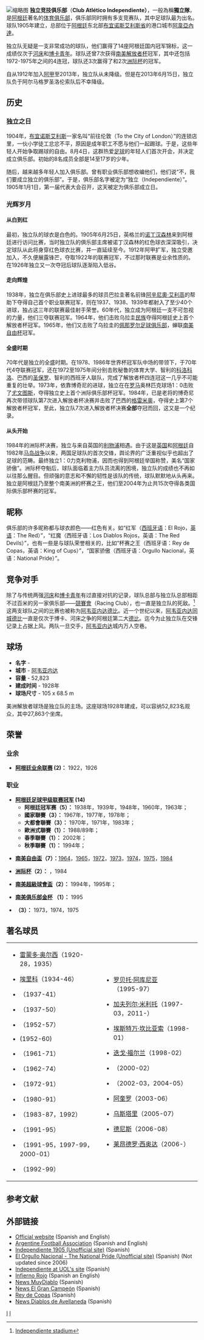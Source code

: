 {{noteTA
|G1=南美球會
|G2=足球
|T=zh-hans:独立竞技俱乐部; zh-hk:獨立體育會;
|1=zh-hans:加布里埃尔·米利托;zh-hk:加比爾·米列圖;zh-tw:加布里埃爾·米利托;
}}
{{Football club infobox
| clubname   = 獨立隊<br />''Independiente''
| image      = [[File:Escudo_del_Club_Atlético_Independiente.svg|180px]]
| fullname   = Club Atlético Independiente
| nickname   = 
| founded    = {{Start date and years ago|df=yes|1905|1|1}}
| ground     = [[美洲自由球場|美洲自由球場]]
| city       = {{Flagicon|ARG}}[[阿韋利亞內達_(阿根廷)|阿韋亞內達]]
| capacity   = 48,069
| chairman   = [[Hugo_Moyano|Hugo Moyano]]
| manager    = [[加比爾·米列圖|加比爾·米列圖]]
| league     = {{Flagicon|ARG}}[[阿根廷足球甲級聯賽|阿根廷足球甲級聯賽]]
| season     = 2018–19
| position   = 阿甲，第 7 位
| pattern_la1=_ind1617h|pattern_b1=_ind1617h|pattern_ra1=_ind1617h|pattern_sh1=_Ind1617h
| pattern_so1=_independiente1617h|leftarm1=FF0000|body1=|rightarm1=FF0000|shorts1=000040|socks1=FF0000
| pattern_la2=_ind1617a|pattern_b2=_ind1617a|pattern_ra2=_ind1617a|pattern_sh2=_independiente1617a
| pattern_so2=_independiente1617a|leftarm2=141228|body2=141228|rightarm2=141228|shorts2=FFFFFF|socks2=141228
| pattern_la3=_ind1617t|pattern_b3=_ind1617t|pattern_ra3=_ind1617t|pattern_sh3=_independiente1617t
| pattern_so3=_independiente1617t|leftarm3=FFFFFF|body3=FFFFFF|rightarm3=FFFFFF|shorts3=FFFFFF|socks3=FFFFFF
}}

[[File:Estadio_Libertadores_de_America_2014.JPG|缩略图]]
'''独立竞技俱乐部'''（'''Club Atlético Independiente）'''，一般為稱'''獨立隊'''，是[[阿根廷|阿根廷]]著名的[[体育|体育]][[俱乐部|俱乐部]]，俱乐部同时拥有多支竞赛队，其中足球队最为出名。球队1905年建立，总部位于[[阿根廷|阿根廷]]东北部[[布宜诺斯艾利斯省|布宜诺斯艾利斯省]]的港口城市[[阿韋利亞內達_(阿根廷)|阿韋亞內達]]。

独立队无疑是一支非常成功的球队，他们赢得了14座阿根廷国内冠军锦标，这一成绩仅次于[[河床俱乐部|河床]]和[[博卡青年|博卡青年]]。球队还曾7次获得[[南美解放者杯|南美解放者杯]]冠军，其中还包括1972-1975年之间的4连冠，球队还3次赢得了{{tsl|en|Copa Interamericana|美洲俱乐部杯}}和2次[[洲际杯足球赛|洲际杯]]的冠军。

自从1912年加入[[阿根廷足球甲级联赛|阿甲]]至2013年，独立队从未降级。但是在2013年6月15日，独立队负于阿尔马格罗圣洛伦索队后不幸降级。

== 历史 ==
=== 独立之日 ===
1904年，[[布宜诺斯艾利斯|布宜诺斯艾利斯]]一家名叫“前往伦敦（To the City of London）”的连锁店里，一伙小学徒工忿忿不平，原因是成年职工不愿与他们一起踢球。于是，这些年轻人开始争取踢球的自由。8月4日，这群热爱[[足球|足球]]的年轻人们首次开会，并决定成立俱乐部。初始的8名成员全部是14至17岁的少年。

随后，越来越多年轻人加入俱乐部。曾有职业俱乐部想收编他们，他们说“不，我们要成立独立的俱乐部”。于是，俱乐部名字被定为“独立（Independiente）”。1905年1月1日，第一届代表大会召开，这天被定为俱乐部成立日。

=== 光辉岁月 ===
==== 从白到红 ====
最初，独立队的球衣是白色的。1905年6月25日，英格兰的[[诺丁汉森林足球俱乐部|诺丁汉森林]]来到阿根廷进行访问比赛，当时独立队的俱乐部主席被诺丁汉森林的红色球衣深深吸引，决定球队从此将身穿红色球衣比赛，并一直延续至今。1912年阿甲扩军，独立受邀加入，不久便展露锋芒，夺取1922年的联赛冠军，不过那时联赛是业余性质的。在1926年独立又一次夺冠后球队逐渐陷入低谷。

==== 走向辉煌 ====
1938年，独立在俱乐部史上进球最多的球员巴拉圭著名前锋[[阿辛尼奧·艾利高|阿辛尼奧·艾利高]]的帮助下夺得自己首个职业联赛冠军，则在1937、1938、1939年都射入了至少40个进球，独占这三年的联赛最佳射手荣誉。60年代，独立成为阿根廷一支不可忽视的力量，他们三夺联赛冠军。1964年，他们击败乌拉圭[[民族足球俱乐部|民族]]夺得阿根廷史上首个解放者杯冠军。1965年，他们又击败了乌拉圭的[[佩那罗尔足球俱乐部|佩那罗尔足球俱乐部]]，蝉联[[南美自由杯|南美自由杯]]冠军。

==== 全盛时期 ====
70年代是独立的全盛时期。在1978、1986年世界杯冠军队中场{{tsl|en|Ricardo Bochini|博奇尼}}的带领下，于70年代4夺联赛冠军，还在1972至1975年间分别击败秘鲁的体育大学、智利的[[科洛科洛竞技俱乐部|科洛科洛]]、巴西的[[圣保罗足球会|圣保罗]]、智利的西班牙人联队，完成了解放者杯四连冠这一几乎不可能重复的壮举。1973年，依靠博奇尼的进球，独立在在[[罗马|罗马]]奥林匹克球场1：0击败了[[尤文图斯|尤文图斯]]，夺得独立史上首个洲际俱乐部杯冠军。1984年，已是老将的博奇尼再次带领球队第7次进入解放者杯决赛并击败了巴西的[[格雷米奥|格雷米奥]]，夺得史上第7个解放者杯冠军，至此，独立队7次进入解放者杯决赛'''全部'''夺冠而回，这又是一个纪录。

==== 从头开始 ====
1984年的洲际杯决赛，独立与来自英国的[[利物浦足球俱乐部|利物浦]]相遇。由于这是[[英国|英国]]和[[阿根廷|阿根廷]]自1982年[[马岛战争|马岛战争]]以来，两国足球队的首次交锋，舆论界的广泛重视似乎也超出了足球的范畴。最终独立1：0力克利物浦，因而也得到阿根廷举国称赞，美名“国家骄傲”。洲际杯夺魁后，球队面临着主力队员流离的困境，独立队的成绩也不再如以往那么醒目。但顽强的意志和不懈的韧性是该队的传统，球队默默地从头再来。独立是阿根廷乃至整个南美洲的杯赛之王，他们至2004年为止共15次夺得各类国际俱乐部杯赛的冠军。

== 昵称 ==
俱乐部的许多昵称都与球衣颜色——红色有关。如“红军（[[西班牙语|西班牙语]]：El Rojo，[[英语|英语]]：The Red）”，“红魔（西班牙语：Los Diablos Rojos，英语：The Red Devils）”，也有一些是与球队荣誉相关的，比如“杯赛之王（西班牙语：Rey de Copas，英语：King of Cups）”，“国家骄傲（西班牙语：Orgullo Nacional，英语：National Pride）”。

== 竞争对手 ==
除了与传统两强[[河床俱乐部|河床]]和[[博卡青年|博卡青年]]有过直接对抗的记录，球队总部与独立队总部相距不过百米的另一家俱乐部——[[競賽會|競賽會]]（Racing Club），也一直是独立队的死敌。<ref>[http://www.football-lineups.com/stadiums/venue.php?route=197 Independiente stadium]{{Dead link}}</ref>这两支球队之间的比赛也被称为[[阿韦亚内达|阿韦亚内达]][[同城德比|德比]]。近一个世纪以来，[[阿韦亚内达|阿韦亚内达]][[同城德比|同城德比]]一直是仅次于博卡、河床之争的阿根廷第二大[[同城德比|德比]]。迄今为止独立队在交锋记录上占据上风。两队一旦交手，[[阿韦亚内达|阿韦亚内达]]城内万人空巷。

== 球场 ==

* '''名字''' - {{tsl|en|Estadio Libertadores de América|美洲解放者}}
* '''城市''' - [[阿韦亚内达|阿韦亚内达]] 
* '''容量''' - 52,823 
* '''建成时间''' - 1928年
* '''球场尺寸''' - 105 x 68.5 m

美洲解放者球场是独立队的主场。这座球场1928年建成，可以容纳52,823名观众，其中27,863个坐席。

== 荣誉 ==

=== 业余 ===
* '''[[阿根廷足球甲级联赛|阿根廷业余联赛]] (2)：''' 1922，1926

=== 职业 ===
* '''[[阿根廷足球甲级联赛|阿根廷足球甲级联赛]][[冠军|冠军]] (14)'''
** '''阿根廷冠军赛（5）：''' 1938年，1939年，1948年，1960年，1963年；
** '''國家聯賽（3）：''' 1967年，1977年，1978年；
** '''大都會聯賽（3）：''' 1970年，1971年，1983年；
** '''歐洲式聯賽（1）：''' 1988/89年；
** '''春季聯賽（1）：''' 2002年；
** '''秋季聯賽（1）：''' 1994年；

* '''[[南美自由盃|南美自由盃]]（7）：'''[[1964年南美自由盃|1964]]，[[1965年南美自由盃|1965]]，[[1972年南美自由盃|1972]]，[[1973年南美自由盃|1973]]，[[1974年南美自由盃|1974]]，[[1975年南美自由盃|1975]]，[[1984年南美自由盃|1984]]

* '''[[洲际杯足球赛|洲际杯]]（2）：''' {{tsl|en|1973 Intercontinental Cup|1973年洲際盃棒球賽|1973}}，1984

* '''[[南美超級球會盃|南美超級球會盃]]（2）：''' 1994年，1995年；

* '''[[南美超級盃|南美俱乐部金杯]] （1）：''' 1995

* '''{{tsl|en|Copa Interamericana|美洲洲际杯}} （3）：''' 1973，1974，1975

== 著名球员 ==
{|
|valign="top"|
* {{flagicon|ARG}} {{flagicon|ITA}} [[雷蒙多·奥尔西|雷蒙多·奥尔西]]（1920-28，1935）
* {{flagicon|PAR}} [[阿辛尼奧·艾利高|埃里科]]（1934-46）
* {{flagicon|CAN}} {{tsl|en|Emilio Reuben|埃米利奥·雷文}}（1937-41）
* {{flagicon|ARG}} {{tsl|en|Vicente de la Mata|比森特·德·拉·马塔}}（1937-50）
* {{flagicon|ARG}} {{tsl|en|Rodolfo Micheli|鲁道夫·米切利}}（1952-57）
* {{flagicon|ARG}} {{tsl|en|José Varacka|何塞·巴拉卡}}(1952-60)
* {{flagicon|ARG}} {{tsl|en|Raúl Bernao|劳尔·贝纳奥}}（1961-71）
* {{flagicon|ARG}} {{tsl|en|Miguel Ángel Santoro|米格尔·安赫尔·桑托罗}}（1962-74）
* {{flagicon|ARG}} {{tsl|en|Ricardo Bochini|里卡多·博奇尼}}（1972-91）
* {{flagicon|ARG}} {{tsl|en|Ricardo Giusti|里卡多·朱斯蒂}}（1980-91）
* {{flagicon|ARG}} {{tsl|en|Gerardo Reinoso|赫拉多·雷诺索}}（1983-87，1992）
* {{flagicon|ARG}} {{tsl|en|Néstor Craviotto|内斯托·克拉比奥托}}（1991-95）
* {{flagicon|ARG}} {{tsl|en|Daniel Garnero|丹尼尔·加内罗}}（1991-95，1997-99，2000-01）
* {{flagicon|ARG}} {{tsl|en|Pablo Rotchen|巴勃罗·罗岑}}（1992-99）
|valign="top"|
* {{flagicon|PAR}} {{flagicon|ARG}} [[杜路·阿肯拿|罗贝托·阿库尼亚]]（1995-97）
* {{flagicon|ARG}} [[加夫列尔·米利托|加夫列尔·米利托]]（1997-03，2011-）
* {{flagicon|ARG}} [[埃斯特万·坎比亚索|埃斯特万·坎比亚索]]（1998-01）
* {{flagicon|URU}} [[迭戈·福尔兰|迭戈·福尔兰]]（1998-02）
* {{flagicon|ESP}} {{flagicon|ARG}} {{tsl|en|Mariano Pernía|马里亚诺·佩尔尼亚}}（2000-02）
* {{flagicon|ARG}} {{tsl|en|Federico Insúa|弗雷德里克·因苏亚}}（2002-03，2004-05）
* {{flagicon|ARG}} [[塞尔希奥·阿奎罗|阿奎罗]]（2003-06）
* {{flagicon|ARG}} [[奥斯卡·乌斯塔里|乌斯塔里]]（2005-07）
* {{flagicon|ARG}} [[赫尔曼·丹尼斯|德尼斯]]（2006-08）
* {{flagicon|ARG}} [[莱昂德罗·西奥达|莱昂德罗·西奥达]]（2006-）
|}

== 参考文献 ==
<!--See http://en.wikipedia.org/wiki/Wikipedia:Footnotes for an explanation of how to generate footnotes using the <ref> and </ref> tags and the tag below -->
{{reflist}}

== 外部链接 ==
* [http://www.clubaindependiente.com/ Official website] {{Wayback|url=http://www.clubaindependiente.com/ |date=20120129041153 }} (Spanish and English)
* [http://www.afa.org.ar Argentine Football Association] {{Wayback|url=http://www.afa.org.ar/ |date=20040607065232 }} (Spanish and English)
* [https://web.archive.org/web/20050814231921/http://www.independiente1905.com.ar/ Independiente 1905 (Unofficial site)] (Spanish)
* [https://web.archive.org/web/20080705111805/http://www.elorgullonacional.com/ El Orgullo Nacional - The National Pride (Unofficial site)] (Spanish) (Not updated since 2006)
* [http://www.uolsinectis.com.ar/independiente/index.htm Independiente at UOL's site] {{Wayback|url=http://www.uolsinectis.com.ar/independiente/index.htm |date=20050223151904 }} (Spanish)
* [http://www.infiernorojo.com/ Infierno Rojo] {{Wayback|url=http://www.infiernorojo.com/ |date=20171219185844 }} (Spanish an English)
* [https://web.archive.org/web/20170925061414/http://muydiablo.com.ar/ News MuyDiablo] (Spanish)
* [http://www.elgrancampeon.com.ar News El Gran Campeón] {{Wayback|url=http://www.elgrancampeon.com.ar/ |date=20201216062620 }} (Spanish)
* [https://web.archive.org/web/20090418010935/http://reydecopas.4t.com/ Rey de Copas] (Spanish)
* [https://web.archive.org/web/20141230164942/http://www.diablosdeavellaneda.com.ar/ News Diablos de Avellaneda] (Spanish)

{{阿根廷足球甲级联赛}}
{{國際足協二十世紀最佳球會}}
{{洲際盃冠軍}}

[[Category:阿根廷足球會|I]]
[[Category:1905年建立的足球俱樂部|I]]